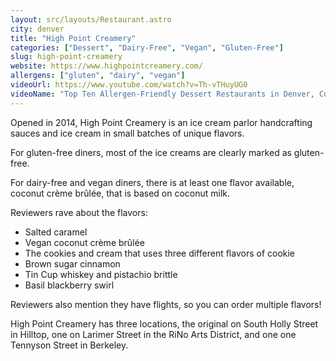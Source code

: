 ```yaml
---
layout: src/layouts/Restaurant.astro
city: denver
title: "High Point Creamery"
categories: ["Dessert", "Dairy-Free", "Vegan", "Gluten-Free"]
slug: high-point-creamery
website: https://www.highpointcreamery.com/
allergens: ["gluten", "dairy", "vegan"]
videoUrl: https://www.youtube.com/watch?v=Th-vTHuyUG0
videoName: "Top Ten Allergen-Friendly Dessert Restaurants in Denver, Colorado"
---
```


Opened in 2014, High Point Creamery is an ice cream parlor handcrafting sauces and ice cream in small batches of unique flavors.

For gluten-free diners, most of the ice creams are clearly marked as gluten-free.

For dairy-free and vegan diners, there is at least one flavor available, coconut crème brûlée, that is based on coconut milk.

Reviewers rave about the flavors:
* Salted caramel
* Vegan coconut crème brûlée
* The cookies and cream that uses three different flavors of cookie
* Brown sugar cinnamon
* Tin Cup whiskey and pistachio brittle
* Basil blackberry swirl

Reviewers also mention they have flights, so you can order multiple flavors!

High Point Creamery has three locations, the original on South Holly Street in Hilltop, one on Larimer Street in the RiNo Arts District, and one one Tennyson Street in Berkeley.
